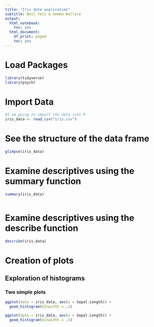 ```yaml
---
title: "Iris data exploration"
subtitle: Neil Yetz & Gemma Wallace
output:
  html_notebook:
    toc: yes
  html_document:
    df_print: paged
    toc: yes
---
```



# Load Packages
```r

library(tidyverse)
library(psych)

```


# Import Data
```r


#I am going to import the data into R
iris_data <- read_csv("iris.csv")


```

# See the structure of the data frame
```r
glimpse(iris_data)
```



# Examine descriptives using the summary function
```r

summary(iris_data)



```


# Examine descriptives using the describe function
```r
describe(iris_data)
```



# Creation of plots
## Exploration of histograms
### Two simple plots
```r

ggplot(data = iris_data, aes(x = Sepal.Length)) +
  geom_histogram(binwidth = .1)

ggplot(data = iris_data, aes(x = Sepal.Length)) +
  geom_histogram(binwidth = .5)


```


